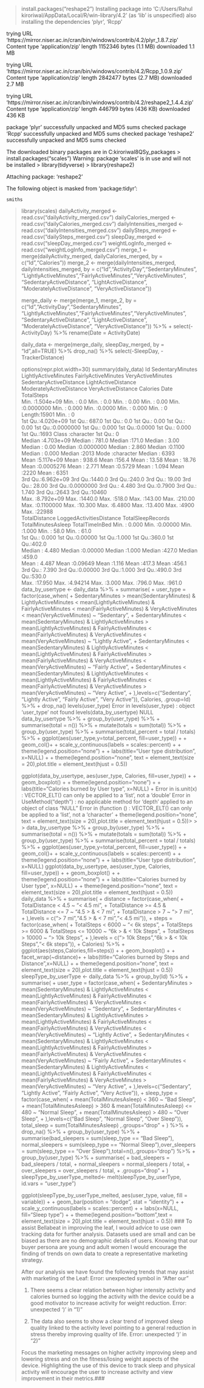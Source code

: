 > install.packages("reshape2")
Installing package into ‘C:/Users/Rahul kiroriwal/AppData/Local/R/win-library/4.2’
(as ‘lib’ is unspecified)
also installing the dependencies ‘plyr’, ‘Rcpp’

trying URL 'https://mirror.niser.ac.in/cran/bin/windows/contrib/4.2/plyr_1.8.7.zip'
Content type 'application/zip' length 1152346 bytes (1.1 MB)
downloaded 1.1 MB

trying URL 'https://mirror.niser.ac.in/cran/bin/windows/contrib/4.2/Rcpp_1.0.9.zip'
Content type 'application/zip' length 2842477 bytes (2.7 MB)
downloaded 2.7 MB

trying URL 'https://mirror.niser.ac.in/cran/bin/windows/contrib/4.2/reshape2_1.4.4.zip'
Content type 'application/zip' length 446799 bytes (436 KB)
downloaded 436 KB

package ‘plyr’ successfully unpacked and MD5 sums checked
package ‘Rcpp’ successfully unpacked and MD5 sums checked
package ‘reshape2’ successfully unpacked and MD5 sums checked

The downloaded binary packages are in
        C:\Users\Rahul kiroriwal\AppData\Local\Temp\RtmpmM8QSy\downloaded_packages
> install.packages("scales")
Warning: package ‘scales’ is in use and will not be installed
> library(tidyverse) 
> library(reshape2)

Attaching package: ‘reshape2’

The following object is masked from ‘package:tidyr’:

    smiths

> library(scales)
> dailyActivity_merged <- read.csv("dailyActivity_merged.csv")
> dailyCalories_merged <- read.csv("dailyCalories_merged.csv")
> dailyIntensities_merged <- read.csv("dailyIntensities_merged.csv")
> dailySteps_merged <- read.csv("dailySteps_merged.csv")
> sleepDay_merged <- read.csv("sleepDay_merged.csv")
> weightLogInfo_merged <- read.csv("weightLogInfo_merged.csv")
> merge_1 <- merge(dailyActivity_merged, dailyCalories_merged, by = c("Id","Calories"))
> merge_2 <- merge(dailyIntensities_merged, dailyIntensities_merged, by = c("Id","ActivityDay","SedentaryMinutes", "LightlyActiveMinutes","FairlyActiveMinutes","VeryActiveMinutes", "SedentaryActiveDistance", "LightActiveDistance", "ModeratelyActiveDistance", "VeryActiveDistance"))
> 
> merge_daily <- merge(merge_1, merge_2, by = c("Id","ActivityDay","SedentaryMinutes", "LightlyActiveMinutes","FairlyActiveMinutes","VeryActiveMinutes", "SedentaryActiveDistance", "LightActiveDistance", "ModeratelyActiveDistance", "VeryActiveDistance")) %>%
+ select(-ActivityDay) %>% rename(Date = ActivityDate)
> 
> daily_data <- merge(merge_daily, sleepDay_merged, by = "Id",all=TRUE) %>% drop_na() %>% select(-SleepDay, -TrackerDistance)
> 
> options(repr.plot.width=30)
> summary(daily_data)
       Id            SedentaryMinutes LightlyActiveMinutes FairlyActiveMinutes VeryActiveMinutes SedentaryActiveDistance LightActiveDistance ModeratelyActiveDistance VeryActiveDistance    Calories        Date             TotalSteps   
 Min.   :1.504e+09   Min.   :   0.0   Min.   :  0.0        Min.   :  0.00      Min.   :  0.00    Min.   :0.0000000       Min.   : 0.000      Min.   :0.0000           Min.   : 0.000     Min.   :   0   Length:15901       Min.   :    0  
 1st Qu.:4.020e+09   1st Qu.: 687.0   1st Qu.:  0.0        1st Qu.:  0.00      1st Qu.:  0.00    1st Qu.:0.0000000       1st Qu.: 0.000      1st Qu.:0.0000           1st Qu.: 0.000     1st Qu.:1693   Class :character   1st Qu.:    0  
 Median :4.703e+09   Median : 781.0   Median :171.0        Median :  3.00      Median :  0.00    Median :0.0000000       Median : 2.860      Median :0.1100           Median : 0.000     Median :2013   Mode  :character   Median : 6393  
 Mean   :5.117e+09   Mean   : 938.6   Mean   :156.4        Mean   : 13.58      Mean   : 18.76    Mean   :0.0005276       Mean   : 2.771      Mean   :0.5729           Mean   : 1.094     Mean   :2220                      Mean   : 6351  
 3rd Qu.:6.962e+09   3rd Qu.:1440.0   3rd Qu.:240.0        3rd Qu.: 19.00      3rd Qu.: 28.00    3rd Qu.:0.0000000       3rd Qu.: 4.480      3rd Qu.:0.7900           3rd Qu.: 1.740     3rd Qu.:2643                      3rd Qu.:10460  
 Max.   :8.792e+09   Max.   :1440.0   Max.   :518.0        Max.   :143.00      Max.   :210.00    Max.   :0.1100000       Max.   :10.300      Max.   :6.4800           Max.   :13.400     Max.   :4900                      Max.   :22988  
 TotalDistance    LoggedActivitiesDistance TotalSleepRecords TotalMinutesAsleep TotalTimeInBed 
 Min.   : 0.000   Min.   :0.00000          Min.   :1.000     Min.   : 58.0      Min.   : 61.0  
 1st Qu.: 0.000   1st Qu.:0.00000          1st Qu.:1.000     1st Qu.:360.0      1st Qu.:402.0  
 Median : 4.480   Median :0.00000          Median :1.000     Median :427.0      Median :459.0  
 Mean   : 4.487   Mean   :0.09649          Mean   :1.116     Mean   :417.3      Mean   :456.1  
 3rd Qu.: 7.390   3rd Qu.:0.00000          3rd Qu.:1.000     3rd Qu.:490.0      3rd Qu.:530.0  
 Max.   :17.950   Max.   :4.94214          Max.   :3.000     Max.   :796.0      Max.   :961.0  
> data_by_usertype <- daily_data %>%
+ summarise(
+ user_type = factor(case_when(
+     SedentaryMinutes > mean(SedentaryMinutes) & LightlyActiveMinutes < mean(LightlyActiveMinutes) & FairlyActiveMinutes < mean(FairlyActiveMinutes) & VeryActiveMinutes < mean(VeryActiveMinutes) ~ "Sedentary",
+     SedentaryMinutes < mean(SedentaryMinutes) & LightlyActiveMinutes > mean(LightlyActiveMinutes) & FairlyActiveMinutes < mean(FairlyActiveMinutes) & VeryActiveMinutes < mean(VeryActiveMinutes) ~ "Lightly Active",
+     SedentaryMinutes < mean(SedentaryMinutes) & LightlyActiveMinutes < mean(LightlyActiveMinutes) & FairlyActiveMinutes > mean(FairlyActiveMinutes) & VeryActiveMinutes < mean(VeryActiveMinutes) ~ "Fairly Active",
+     SedentaryMinutes < mean(SedentaryMinutes) & LightlyActiveMinutes < mean(LightlyActiveMinutes) & FairlyActiveMinutes < mean(FairlyActiveMinutes) & VeryActiveMinutes > mean(VeryActiveMinutes) ~ "Very Active",
+ ),levels=c("Sedentary", "Lightly Active", "Fairly Active", "Very Active")), Calories, .group=Id) %>%
+ drop_na()
> levels(user_type)
Error in levels(user_type) : object 'user_type' not found
> levels(data_by_usertype)
NULL
> data_by_usertype %>%
+ group_by(user_type) %>%
+ summarise(total = n()) %>%
+ mutate(totals = sum(total)) %>%
+ group_by(user_type) %>%
+ summarise(total_percent = total / totals) %>%
+ ggplot(aes(user_type,y=total_percent, fill=user_type)) +
+     geom_col()+
+     scale_y_continuous(labels = scales::percent) +
+     theme(legend.position="none") +
+     labs(title="User type distribution", x=NULL) +
+     theme(legend.position="none", text = element_text(size = 20),plot.title = element_text(hjust = 0.5))
> 
> ggplot(data_by_usertype, aes(user_type, Calories, fill=user_type)) +
+     geom_boxplot() +
+     theme(legend.position="none") +
+     labs(title="Calories burned by User type", x=NULL) +
Error in is.unit(x) : 
  VECTOR_ELT() can only be applied to a 'list', not a 'double'
Error in UseMethod("depth") : 
  no applicable method for 'depth' applied to an object of class "NULL"
Error in (function ()  : 
  VECTOR_ELT() can only be applied to a 'list', not a 'character'
+     theme(legend.position="none", text = element_text(size = 20),plot.title = element_text(hjust = 0.5))> > > 
> data_by_usertype %>%
+ group_by(user_type) %>%
+ summarise(total = n()) %>%
+ mutate(totals = sum(total)) %>%
+ group_by(user_type) %>%
+ summarise(total_percent = total / totals) %>%
+ ggplot(aes(user_type,y=total_percent, fill=user_type)) +
+     geom_col()+
+     scale_y_continuous(labels = scales::percent) +
+     theme(legend.position="none") +
+     labs(title="User type distribution", x=NULL) 
> ggplot(data_by_usertype, aes(user_type, Calories, fill=user_type)) +
+     geom_boxplot() +
+     theme(legend.position="none") +
+     labs(title="Calories burned by User type", x=NULL) +
+     theme(legend.position="none", text = element_text(size = 20),plot.title = element_text(hjust = 0.5))
> daily_data %>%
+ summarise(
+ distance = factor(case_when(
+     TotalDistance < 4.5 ~ "< 4.5 mi",
+     TotalDistance >= 4.5 & TotalDistance <= 7 ~ "4.5 > & < 7 mi",
+     TotalDistance > 7 ~ "> 7 mi",
+ ),levels = c("> 7 mi","4.5 > & < 7 mi","< 4.5 mi")),
+ steps = factor(case_when(
+     TotalSteps < 6000 ~ "< 6k steps",
+     TotalSteps >= 6000 & TotalSteps <= 10000 ~ "6k > & < 10k Steps",
+     TotalSteps > 10000 ~ "> 10k Steps",
+ ),levels = c("> 10k Steps","6k > & < 10k Steps","< 6k steps")),
+ Calories) %>%
+ ggplot(aes(steps,Calories,fill=steps)) +
+     geom_boxplot() +
+     facet_wrap(~distance)+
+     labs(title="Calories burned by Steps and Distance",x=NULL) +
+     theme(legend.position="none", text = element_text(size = 20),plot.title = element_text(hjust = 0.5))
> sleepType_by_userType <- daily_data %>%
+ group_by(Id) %>%
+ summarise(
+ user_type = factor(case_when(
+     SedentaryMinutes > mean(SedentaryMinutes) & LightlyActiveMinutes < mean(LightlyActiveMinutes) & FairlyActiveMinutes < mean(FairlyActiveMinutes) & VeryActiveMinutes < mean(VeryActiveMinutes) ~ "Sedentary",
+     SedentaryMinutes < mean(SedentaryMinutes) & LightlyActiveMinutes > mean(LightlyActiveMinutes) & FairlyActiveMinutes < mean(FairlyActiveMinutes) & VeryActiveMinutes < mean(VeryActiveMinutes) ~ "Lightly Active",
+     SedentaryMinutes < mean(SedentaryMinutes) & LightlyActiveMinutes < mean(LightlyActiveMinutes) & FairlyActiveMinutes > mean(FairlyActiveMinutes) & VeryActiveMinutes < mean(VeryActiveMinutes) ~ "Fairly Active",
+     SedentaryMinutes < mean(SedentaryMinutes) & LightlyActiveMinutes < mean(LightlyActiveMinutes) & FairlyActiveMinutes < mean(FairlyActiveMinutes) & VeryActiveMinutes > mean(VeryActiveMinutes) ~ "Very Active",
+ ),levels=c("Sedentary", "Lightly Active", "Fairly Active", "Very Active")),
+ sleep_type = factor(case_when(
+     mean(TotalMinutesAsleep) < 360 ~ "Bad Sleep",
+     mean(TotalMinutesAsleep) > 360 & mean(TotalMinutesAsleep) <= 480 ~ "Normal Sleep",
+     mean(TotalMinutesAsleep) > 480 ~ "Over Sleep",
+ ),levels=c("Bad Sleep", "Normal Sleep", "Over Sleep")), total_sleep = sum(TotalMinutesAsleep) ,.groups="drop"
+ ) %>%
+ drop_na() %>%
+ group_by(user_type) %>%
+ summarise(bad_sleepers = sum(sleep_type == "Bad Sleep"), normal_sleepers = sum(sleep_type == "Normal Sleep"),over_sleepers = sum(sleep_type == "Over Sleep"),total=n(),.groups="drop") %>%
+ group_by(user_type) %>%
+ summarise(
+     bad_sleepers = bad_sleepers / total, 
+     normal_sleepers = normal_sleepers / total, 
+     over_sleepers = over_sleepers / total,
+     .groups="drop"
+ )
> sleepType_by_userType_melted<- melt(sleepType_by_userType, id.vars = "user_type")
> 
> ggplot(sleepType_by_userType_melted, aes(user_type, value, fill = variable)) +
+ geom_bar(position = "dodge", stat = "identity") +
+ scale_y_continuous(labels = scales::percent) +
+ labs(x=NULL, fill="Sleep type") + 
+ theme(legend.position="bottom",text = element_text(size = 20),plot.title = element_text(hjust = 0.5))
> ### To assist Bellabeat in improving the leaf, I would advice to use own tracking data for further analysis. Datasets used are small and can be biased as there are no demographic details of users. Knowing that our buyer persona are young and adult women I would encourage the finding of trends on own data to create a representative marketing strategy.
> 
> After our analysis we have found the following trends that may assist with marketing of the Leaf:
Error: unexpected symbol in "After our"
> 
> 1) There seems a clear relation between higher intensity activity and calories burned so logging the activity with the device could be a good motivator to increase activity for weight reduction.
Error: unexpected ')' in "1)"
> 
> 2) The data also seems to show a clear trend of improved sleep quality linked to the activity level pointing to a general reduction in stress thereby improving quality of life.
Error: unexpected ')' in "2)"
> 
> Focus the marketing messages on higher activity improving sleep and lowering stress and on the fitness/losing weight aspects of the device. Highlighting the use of this device to track sleep and physical activity will encourage the user to increase activity and view improvement in their metrics.###
